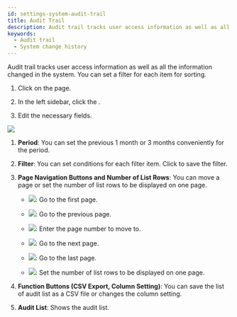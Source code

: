 ```yaml
---
id: settings-system-audit-trail
title: Audit Trail
description: Audit trail tracks user access information as well as all the information changed in the system. You can set a filter for each item for sorting.
keywords:
  - Audit trail
  - System change history
---
```


Audit trail tracks user access information as well as all the information changed in the system. You can set a filter for each item for sorting.

1. Click <Cmd sid='shell.header.setting' /> on the <Cmd sid='shell.header.launcher' /> page.

2. In the left sidebar, click the <Cmd sid="monitoring.auditTrail" product='2' />.

3. Edit the necessary fields.

<Image src='/img/biostarx-settings-system-audit-trail.png' className='none' />

<Calloutlists>

1. **Period**: You can set the previous 1 month or 3 months conveniently for the period.

2. **Filter**: You can set conditions for each filter item. Click <Cmd sid="ta.report.condition.saveFilter.button" product='2' /> to save the filter.

3. **Page Navigation Buttons and Number of List Rows**: You can move a page or set the number of list rows to be displayed on one page.

   * <Image src='img/common/ico-audit-trail-first-page.png' ico alone />: Go to the first page.

   * <Image src='img/common/ico-audit-trail-previous-page.png' ico alone />: Go to the previous page.

   * <Image src='img/common/ico-audit-trail-nav-page.png' ico alone />: Enter the page number to move to.

   * <Image src='img/common/ico-audit-trail-next-page.png' ico alone />: Go to the next page.

   * <Image src='img/common/ico-audit-trail-last-page.png' ico alone />: Go to the last page.

   * <Image src='img/ico-audit-trail-rows-page.png' ico />: Set the number of list rows to be displayed on one page.

4. **Function Buttons (CSV Export, Column Setting)**: You can save the list of audit list as a CSV file or changes the column setting.

5. **Audit List**: Shows the audit list.

</Calloutlists>
